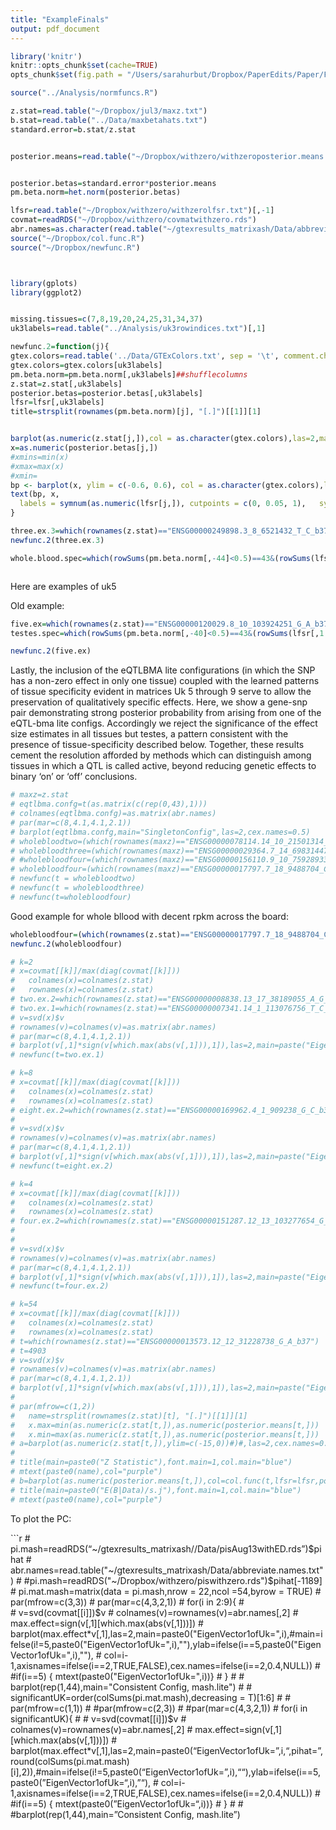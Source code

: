 ```yaml
---
title: "ExampleFinals"
output: pdf_document
---
```


```r
library('knitr')
knitr::opts_chunk$set(cache=TRUE)
opts_chunk$set(fig.path = "/Users/sarahurbut/Dropbox/PaperEdits/Paper/Figures/") 
```


```r
source("../Analysis/normfuncs.R")

z.stat=read.table("~/Dropbox/jul3/maxz.txt")
b.stat=read.table("../Data/maxbetahats.txt")
standard.error=b.stat/z.stat


posterior.means=read.table("~/Dropbox/withzero/withzeroposterior.means.txt")[,-1]


posterior.betas=standard.error*posterior.means
pm.beta.norm=het.norm(posterior.betas)

lfsr=read.table("~/Dropbox/withzero/withzerolfsr.txt")[,-1]
covmat=readRDS("~/Dropbox/withzero/covmatwithzero.rds")
abr.names=as.character(read.table("~/gtexresults_matrixash/Data/abbreviate.names.txt")[,2])
source("~/Dropbox/col.func.R")
source("~/Dropbox/newfunc.R")



library(gplots)
library(ggplot2)


missing.tissues=c(7,8,19,20,24,25,31,34,37)
uk3labels=read.table("../Analysis/uk3rowindices.txt")[,1]

newfunc.2=function(j){
gtex.colors=read.table('../Data/GTExColors.txt', sep = '\t', comment.char = '')[-missing.tissues,2]
gtex.colors=gtex.colors[uk3labels]
pm.beta.norm=pm.beta.norm[,uk3labels]##shufflecolumns
z.stat=z.stat[,uk3labels]
posterior.betas=posterior.betas[,uk3labels]
lfsr=lfsr[,uk3labels]
title=strsplit(rownames(pm.beta.norm)[j], "[.]")[[1]][1]


barplot(as.numeric(z.stat[j,]),col = as.character(gtex.colors),las=2,main=paste0("Z.mle",title),ylim= c(-2,11),names="")
x=as.numeric(posterior.betas[j,])
#xmins=min(x)
#xmax=max(x)
#xmin=
bp <- barplot(x, ylim = c(-0.6, 0.6), col = as.character(gtex.colors),las=2,main=paste0("E(B|Data)",title),names="")
text(bp, x, 
  labels = symnum(as.numeric(lfsr[j,]), cutpoints = c(0, 0.05, 1),   symbols = c(".", "")), pos = 3)
}
````

```r
three.ex.3=which(rownames(z.stat)=="ENSG00000249898.3_8_6521432_T_C_b37")
newfunc.2(three.ex.3)

whole.blood.spec=which(rowSums(pm.beta.norm[,-44]<0.5)==43&(rowSums(lfsr[,1:44]<0.05)>=40))

```

```r

```

Here are examples of uk5



Old example:
```r
five.ex=which(rownames(z.stat)=="ENSG00000120029.8_10_103924251_G_A_b37")
testes.spec=which(rowSums(pm.beta.norm[,-40]<0.5)==43&(rowSums(lfsr[,1:44]<0.05)>=40))[1:10]

newfunc.2(five.ex)
```
 Lastly, the inclusion of the eQTLBMA lite configurations (in which the SNP has a non-zero effect in only one tissue) coupled with the learned patterns of tissue specificity evident in matrices Uk 5 through 9 serve to allow the preservation of qualitatively specific effects. Here, we show a gene-snp pair demonstrating strong posterior probability from arising from one of the eQTL-bma lite configs. Accordingly we reject the significance of the effect size estimates in all tissues but testes, a pattern consistent with the presence of tissue-specificity described below. Together, these results cement the resolution afforded by methods which can distinguish among tissues in which a QTL is called active, beyond reducing genetic effects to binary ‘on’ or ‘off’ conclusions.


```r
# maxz=z.stat
# eqtlbma.confg=t(as.matrix(c(rep(0,43),1)))
# colnames(eqtlbma.confg)=as.matrix(abr.names)
# par(mar=c(8,4.1,4.1,2.1))
# barplot(eqtlbma.confg,main="SingletonConfig",las=2,cex.names=0.5)
# wholebloodtwo=(which(rownames(maxz)=="ENSG00000078114.14_10_21501314_T_C_b37"))
# wholebloodthree=(which(rownames(maxz)=="ENSG00000029364.7_14_69831447_C_A_b37"))
# #wholebloodfour=(which(rownames(maxz)=="ENSG00000156110.9_10_75928933_T_C_b37"))
# wholebloodfour=(which(rownames(maxz)=="ENSG00000017797.7_18_9488704_C_T_b37"))
# newfunc(t = wholebloodtwo)
# newfunc(t = wholebloodthree)
# newfunc(t=wholebloodfour)

```

Good example for whole bllood with decent rpkm across the board:
```r
wholebloodfour=(which(rownames(z.stat)=="ENSG00000017797.7_18_9488704_C_T_b37"))
newfunc.2(wholebloodfour)

```


```r
# k=2
# x=covmat[[k]]/max(diag(covmat[[k]]))
#   colnames(x)=colnames(z.stat)
#   rownames(x)=colnames(z.stat)                  
# two.ex.2=which(rownames(z.stat)=="ENSG00000008838.13_17_38189055_A_G_b37")
# two.ex.1=which(rownames(z.stat)=="ENSG00000007341.14_1_113076756_T_C_b37")
# v=svd(x)$v
# rownames(v)=colnames(v)=as.matrix(abr.names)
# par(mar=c(8,4.1,4.1,2.1))
# barplot(v[,1]*sign(v[which.max(abs(v[,1])),1]),las=2,main=paste("Eigenvector 1 of Uk",k),cex.names = 0.5)
# newfunc(t=two.ex.1)
```


```r
# k=8
# x=covmat[[k]]/max(diag(covmat[[k]]))
#   colnames(x)=colnames(z.stat)
#   rownames(x)=colnames(z.stat)                  
# eight.ex.2=which(rownames(z.stat)=="ENSG00000169962.4_1_909238_G_C_b37")
# 
# v=svd(x)$v
# rownames(v)=colnames(v)=as.matrix(abr.names)
# par(mar=c(8,4.1,4.1,2.1))
# barplot(v[,1]*sign(v[which.max(abs(v[,1])),1]),las=2,main=paste("Eigenvector 1 of Uk",k),cex.names = 0.5)
# newfunc(t=eight.ex.2)
```




```r
# k=4
# x=covmat[[k]]/max(diag(covmat[[k]]))
#   colnames(x)=colnames(z.stat)
#   rownames(x)=colnames(z.stat)                  
# four.ex.2=which(rownames(z.stat)=="ENSG00000151287.12_13_103277654_G_A_b37")
# 
# 
# v=svd(x)$v
# rownames(v)=colnames(v)=as.matrix(abr.names)
# par(mar=c(8,4.1,4.1,2.1))
# barplot(v[,1]*sign(v[which.max(abs(v[,1])),1]),las=2,main=paste("Eigenvector 1 of Uk",k),cex.names = 0.5)
# newfunc(t=four.ex.2)
```


```r
# k=54
# x=covmat[[k]]/max(diag(covmat[[k]]))
#   colnames(x)=colnames(z.stat)
#   rownames(x)=colnames(z.stat)                  
# t=which(rownames(z.stat)=="ENSG00000013573.12_12_31228738_G_A_b37")
# t=4903
# v=svd(x)$v
# rownames(v)=colnames(v)=as.matrix(abr.names)
# par(mar=c(8,4.1,4.1,2.1))
# barplot(v[,1]*sign(v[which.max(abs(v[,1])),1]),las=2,main=paste("Eigenvector 1 of Uk",k),cex.names = 0.5)
# 
# par(mfrow=c(1,2))
#   name=strsplit(rownames(z.stat)[t], "[.]")[[1]][1]
#   x.max=min(as.numeric(z.stat[t,]),as.numeric(posterior.means[t,]))
#   x.min=max(as.numeric(z.stat[t,]),as.numeric(posterior.means[t,]))
# a=barplot(as.numeric(z.stat[t,]),ylim=c(-15,0))#)#,las=2,cex.names=0.5,names=colnames(z.stat),
# 
# title(main=paste0("Z Statistic"),font.main=1,col.main="blue")
# mtext(paste0(name),col="purple")
# b=barplot(as.numeric(posterior.means[t,]),col=col.func(t,lfsr=lfsr,posterior.means=posterior.means),ylim=c(-15,0),ylab="E(B|Data)/s.j")#,names=colnames(posterior.means))
# title(main=paste0("E(B|Data)/s.j"),font.main=1,col.main="blue")
# mtext(paste0(name),col="purple")

```


To plot the PC:

```r
# pi.mash=readRDS("~/gtexresults_matrixash//Data/pisAug13withED.rds")$pihat
# abr.names=read.table("~/gtexresults_matrixash/Data/abbreviate.names.txt")
# #pi.mash=readRDS("~/Dropbox/withzero/piswithzero.rds")$pihat[-1189]
# pi.mat.mash=matrix(data = pi.mash,nrow = 22,ncol =54,byrow = TRUE)
# par(mfrow=c(3,3))
# par(mar=c(4,3,2,1))
# for(i in 2:9){
#   
# v=svd(covmat[[i]])$v
#   colnames(v)=rownames(v)=abr.names[,2]
# max.effect=sign(v[,1][which.max(abs(v[,1]))])
# barplot(max.effect*v[,1],las=2,main=paste0("EigenVector1ofUk=",i),#main=ifelse(i!=5,paste0("EigenVector1ofUk=",i),""),ylab=ifelse(i==5,paste0("EigenVector1ofUk=",i),""),
#         col=i-1,axisnames=ifelse(i==2,TRUE,FALSE),cex.names=ifelse(i==2,0.4,NULL))
# #if(i==5) { mtext(paste0("EigenVector1ofUk=",i))}
# }
# 
# barplot(rep(1,44),main="Consistent Config, mash.lite")
# 
# significantUK=order(colSums(pi.mat.mash),decreasing = T)[1:6]
# 
# par(mfrow=c(1,1))
# #par(mfrow=c(2,3))
# #par(mar=c(4,3,2,1))
# for(i in significantUK){
#   
# v=svd(covmat[[i]])$v
#   colnames(v)=rownames(v)=abr.names[,2]
# max.effect=sign(v[,1][which.max(abs(v[,1]))])
# barplot(max.effect*v[,1],las=2,main=paste0("EigenVector1ofUk=",i,",pihat=",round(colSums(pi.mat.mash)[i],2)),#main=ifelse(i!=5,paste0("EigenVector1ofUk=",i),""),ylab=ifelse(i==5,paste0("EigenVector1ofUk=",i),""),
#         col=i-1,axisnames=ifelse(i==2,TRUE,FALSE),cex.names=ifelse(i==2,0.4,NULL))
# #if(i==5) { mtext(paste0("EigenVector1ofUk=",i))}
# }
# 
# #barplot(rep(1,44),main="Consistent Config, mash.lite")

